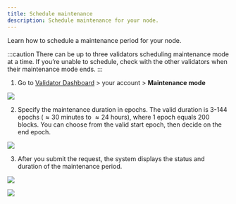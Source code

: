 ```yaml
---
title: Schedule maintenance
description: Schedule maintenance for your node.
---
```



Learn how to schedule a maintenance period for your node.

:::caution
There can be up to three validators scheduling maintenance mode
at a time. If you’re unable to schedule, check with the other
validators when their maintenance mode ends.
:::

1. Go to [Validator Dashboard](https://validator.roninchain.com) >
your account > **Maintenance mode**
<img src={stepOne} width={280} />

2. Specify the maintenance duration in epochs. 
The valid duration is 3-144 epochs ($\approx30$ minutes to
$\approx24$ hours), where 1 epoch equals 200 blocks.
You can choose from the valid start epoch, then decide on the end epoch.
<img src={stepTwo} width={416} />

3. After you submit the request, the system displays the status
and duration of the maintenance period.
<img src={upcomingMaintenance} width={280} />
<p> </p>
<img src={ongoingMaintenance} width={280} />
